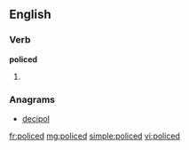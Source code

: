 ==English==

===Verb===
'''policed'''

# {{past of|police}}

===Anagrams===
* [[decipol#English|decipol]]

[[fr:policed]]
[[mg:policed]]
[[simple:policed]]
[[vi:policed]]